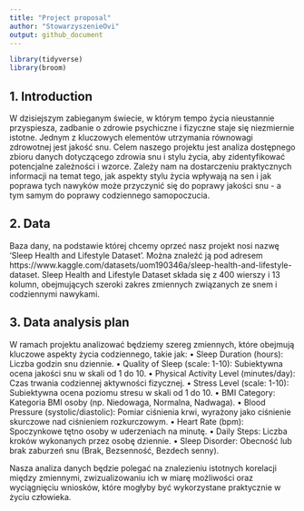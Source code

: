 ```yaml
---
title: "Project proposal"
author: "StowarzyszenieOvi"
output: github_document
---
```


```r
library(tidyverse)
library(broom)
```

## 1. Introduction

W dzisiejszym zabieganym świecie, w którym tempo życia nieustannie przyspiesza, zadbanie o zdrowie psychiczne i fizyczne staje się niezmiernie istotne. Jednym z kluczowych elementów utrzymania równowagi zdrowotnej jest jakość snu. 
Celem naszego projektu jest analiza dostępnego zbioru danych dotyczącego zdrowia snu i stylu życia, aby zidentyfikować potencjalne zależności i wzorce. Zależy nam na dostarczeniu praktycznych informacji na temat tego, jak aspekty stylu życia wpływają na sen i jak poprawa tych nawyków może przyczynić się do poprawy jakości snu - a tym samym do poprawy codziennego samopoczucia.

## 2. Data
Baza dany, na podstawie której chcemy oprzeć nasz projekt nosi nazwę 'Sleep Health and Lifestyle Dataset'. Można znaleźć ją pod adresem https://www.kaggle.com/datasets/uom190346a/sleep-health-and-lifestyle-dataset. Sleep Health and Lifestyle Dataset składa się z 400 wierszy i 13 kolumn, obejmujących szeroki zakres zmiennych związanych ze snem i codziennymi nawykami.

## 3. Data analysis plan
W ramach projektu analizować będziemy szereg zmiennych, które obejmują kluczowe aspekty życia codziennego, takie jak:
• Sleep Duration (hours): Liczba godzin snu dziennie.
• Quality of Sleep (scale: 1-10): Subiektywna ocena jakości snu w skali od 1 do 10.
• Physical Activity Level (minutes/day): Czas trwania codziennej aktywności fizycznej.
• Stress Level (scale: 1-10): Subiektywna ocena poziomu stresu w skali od 1 do 10.
• BMI Category: Kategoria BMI osoby (np. Niedowaga, Normalna, Nadwaga).
• Blood Pressure (systolic/diastolic): Pomiar ciśnienia krwi, wyrażony jako ciśnienie skurczowe nad ciśnieniem rozkurczowym.
• Heart Rate (bpm): Spoczynkowe tętno osoby w uderzeniach na minutę.
• Daily Steps: Liczba kroków wykonanych przez osobę dziennie.
• Sleep Disorder: Obecność lub brak zaburzeń snu (Brak, Bezsenność, Bezdech senny).

Nasza analiza danych będzie polegać na znalezieniu istotnych korelacji między zmiennymi, zwizualizowaniu ich w miarę możliwości oraz wyciągnięciu wniosków, które mogłyby być wykorzystane praktycznie w życiu człowieka.
